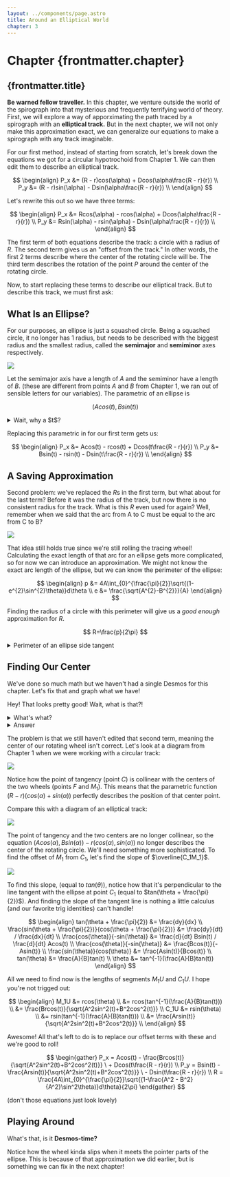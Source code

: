 ```yaml
---
layout: ../components/page.astro
title: Around an Elliptical World
chapter: 3
---
```



# Chapter {frontmatter.chapter}

## {frontmatter.title}

**Be warned fellow traveller.** In this chapter, we venture outside the world of the spirograph into that mysterious and frequently terrifying world of theory. First, we will explore a way of apporximating the path traced by a spirograph with an **elliptical track.** But in the next chapter, we will not only make this approximation exact, we can generalize our equations to make a spirograph with any track imaginable.

For our first method, instead of starting from scratch, let's break down the equations we got for a circular hypotrochoid from Chapter 1. We can then edit them to describe an elliptical track.

$$
\begin{align}
P_x &= (R - r)cos(\alpha) + Dcos(\alpha\frac{R - r}{r}) \\
P_y &= (R - r)sin(\alpha) - Dsin(\alpha\frac{R - r}{r}) \\
\end{align}
$$

Let's rewrite this out so we have three terms:

$$
\begin{align}
P_x &= Rcos(\alpha) - rcos(\alpha) + Dcos(\alpha\frac{R - r}{r}) \\
P_y &= Rsin(\alpha) - rsin(\alpha) - Dsin(\alpha\frac{R - r}{r}) \\
\end{align}
$$

The first term of both equations describe the track: a circle with a radius of $R$. The second term gives us an "offset from the track." In other words, the first 2 terms describe where the center of the rotating circle will be. The third term describes the rotation of the point $P$ around the center of the rotating circle.

Now, to start replacing these terms to describe our elliptical track. But to describe this track, we must first ask:

## What Is an Ellipse?

For our purposes, an ellipse is just a squashed circle. Being a squashed circle, it no longer has 1 radius, but needs to be described with the biggest radius and the smallest radius, called the **semimajor** and **semiminor** axes respectively.

<img src="/spirographs/assets/ellipse1.jpg" />

Let the semimajor axis have a length of $A$ and the semiminor have a length of $B$. (these are different from points $A$ and $B$ from Chapter 1, we ran out of sensible letters for our variables). The parametric of an ellipse is

$$
(Acos(t), Bsin(t))
$$

<details>
    <summary>Wait, why a $t$?</summary>
    Notice how we're making the distinction between $\alpha$ and $t$? Before, we were using $\alpha$ as our input to our
    parametric equations. But now that we're also defining our track as a parametric equation, we need to decouple "time"
    from "angle". This doesn't change anything with the equations, but we changed it here to cause less confusion.
</details>

Replacing this parametric in for our first term gets us:

$$
\begin{align}
P_x &= Acos(t) - rcos(t) + Dcos(t\frac{R - r}{r}) \\
P_y &= Bsin(t) - rsin(t) - Dsin(t\frac{R - r}{r}) \\
\end{align}
$$

## A Saving Approximation

Second problem: we've replaced the $R$s in the first term, but what about for the last term? Before it was the radius of the track, but now there is no consistent radius for the track. What is this $R$ even used for again? Well, remember when we said that the arc from A to C must be equal to the arc from C to B?

<img src="/spirographs/assets/inner4.jpg" />

That idea still holds true since we're still rolling the tracing wheel! Calculating the exact length of that arc for an ellipse gets more complicated, so for now we can introduce an approximation. We might not know the exact arc length of the ellipse, but we can know the perimeter of the ellipse:

$$
\begin{align}
p &= 4A\int_{0}^{\frac{\pi}{2}}\sqrt{(1-e^{2}\sin^{2}\theta)}d\theta \\
e &= \frac{\sqrt{A^{2}-B^{2}}}{A}
\end{align}
$$

Finding the radius of a circle with this perimeter will give us a _good enough_ approximation for $R$.

$$
R=\frac{p}{2\pi}
$$

<details>
    <summary>Perimeter of an ellipse side tangent</summary>
    What we show above is known as the **elliptic integral**, and it gives off the accurate value for the perimeter. It's
    derived from finding the length of the parametric curve, which we discuss a little in the next chapter. The elliptic
    integral is famous because [it can't be written in elementary functions](http://web.tecnico.ulisboa.pt/~mcasquilho/compute/com/,ellips/PerimeterOfEllipse.pdf),
    [but that hasn't stopped mathematicians from trying](https://www.youtube.com/watch?v=5nW3nJhBHL0)!
</details>

## Finding Our Center

We've done so much math but we haven't had a single Desmos for this chapter. Let's fix that and graph what we have!

<Desmos link="https://www.desmos.com/calculator/iplei5znwu" />

Hey! That looks pretty good! Wait, what is that?!

<details>
    <summary>What's what?</summary>
    Try making the track super squished by making $A$ large and $B$ small. Making $r$ larger too might make it easier to
    see. Try it with different rotations along the track by changing $T$.
</details>
<details>
    <summary>Answer</summary>
    <img src="/spirographs/assets/ellipse2.jpg" />
    The rotating circle is clipping through the track!
</details>

The problem is that we still haven't edited that second term, meaning the center of our rotating wheel isn't correct. Let's look at a diagram from Chapter 1 when we were working with a circular track:

<img src="/spirographs/assets/inner2.jpg" />

Notice how the point of tangency (point $C$) is collinear with the centers of the two wheels (points $F$ and $M_1$). This means that the parametric function $(R - r)(cos(\alpha) + sin(\alpha))$ perfectly describes the position of that center point.

Compare this with a diagram of an elliptical track:

<img src="/spirographs/assets/ellipse3.jpg" />

The point of tangency and the two centers are no longer collinear, so the equation $(Acos(\alpha), Bsin(\alpha)) - r(cos(\alpha), sin(\alpha))$ no longer describes the center of the rotating circle. We'll need something more sophisticated. To find the offset of $M_1$ from $C_1$, let's find the slope of $\overline{C_1M_1}$.

<img src="/spirographs/assets/ellipse4.jpg" />

To find this slope, (equal to $tan(\theta)$), notice how that it's perpendicular to the line tangent with the ellipse at point $C_1$ (equal to $tan(\theta + \frac{\pi}{2})$). And finding the slope of the tangent line is nothing a little calculus (and our favorite trig identities) can't handle!

$$
\begin{align}
tan(\theta + \frac{\pi}{2}) &= \frac{dy}{dx} \\
\frac{sin(\theta + \frac{\pi}{2})}{cos(\theta + \frac{\pi}{2})} &= \frac{dy}{dt} / \frac{dx}{dt} \\
\frac{cos(\theta)}{-sin(\theta)} &= \frac{d}{dt} Bsin(t) / \frac{d}{dt} Acos(t) \\
\frac{cos(\theta)}{-sin(\theta)} &= \frac{Bcos(t)}{-Asin(t)} \\
\frac{sin(\theta)}{cos(\theta)} &= \frac{Asin(t)}{Bcos(t)} \\
tan(\theta) &= \frac{A}{B}tan(t) \\
\theta &= tan^{-1}(\frac{A}{B}tan(t))
\end{align}
$$

All we need to find now is the lengths of segments $M_1U$ and $C_1U$. I hope you're not trigged out:

$$
\begin{align}
M_1U &= rcos(\theta) \\
    &= rcos(tan^{-1}(\frac{A}{B}tan(t))) \\
    &=  \frac{Brcos(t)}{\sqrt{A^2sin^2(t)+B^2cos^2(t)}} \\
C_1U &= rsin(\theta) \\
    &= rsin(tan^{-1}(\frac{A}{B}tan(t))) \\
    &=  \frac{Arsin(t)}{\sqrt{A^2sin^2(t)+B^2cos^2(t)}} \\
\end{align}
$$

Awesome! All that's left to do is to replace our offset terms with these and we're good to roll!

$$
\begin{gather}
P_x = Acos(t) - \frac{Brcos(t)}{\sqrt{A^2sin^2(t)+B^2cos^2(t)}} \ + Dcos(t\frac{R - r}{r}) \\
P_y = Bsin(t) - \frac{Arsin(t)}{\sqrt{A^2sin^2(t)+B^2cos^2(t)}} \ - Dsin(t\frac{R - r}{r}) \\
R = \frac{4A\int_{0}^{\frac{\pi}{2}}\sqrt{(1-\frac{A^2 - B^2}{A^2}\sin^2\theta)}d\theta}{2\pi}
\end{gather}
$$

(don't those equations just look lovely)

## Playing Around

What's that, is it **Desmos-time?**

<Desmos link="https://www.desmos.com/calculator/vtje7yug3t" />

Notice how the wheel kinda slips when it meets the pointer parts of the ellipse. This is because of that approximation we did earlier, but is something we can fix in the next chapter!
